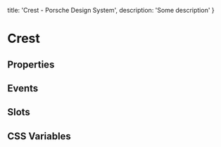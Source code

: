 
  title: 'Crest - Porsche Design System',
  description: 'Some description'
}

# Crest <ComponentStatus tagName="p-crest"></ComponentStatus>

## Properties

<ComponentMetaProps tagName="p-crest"></ComponentMetaProps>

## Events

<ComponentMetaEvents tagName="p-crest"></ComponentMetaEvents>

## Slots

<ComponentMetaSlots tagName="p-crest"></ComponentMetaSlots>

## CSS Variables

<ComponentMetaCssVariables tagName="p-crest"></ComponentMetaCssVariables>